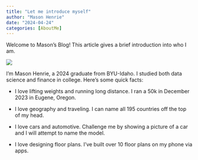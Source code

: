 ```yaml
---
title: "Let me introduce myself"
author: "Mason Henrie"
date: "2024-04-24"
categories: [AboutMe]
---
```


Welcome to Mason's Blog! This article gives a brief introduction into who I am.

![](thumbnail.jpg)

I'm Mason Henrie, a 2024 graduate from BYU-Idaho. I studied both data science and finance in college. Here's some quick facts:

- I love lifting weights and running long distance. I ran a 50k in December 2023 in Eugene, Oregon.

- I love geography and traveling. I can name all 195 countries off the top of my head.

- I love cars and automotive. Challenge me by showing a picture of a car and I will attempt to name the model.

- I love designing floor plans. I've built over 10 floor plans on my phone via apps.





